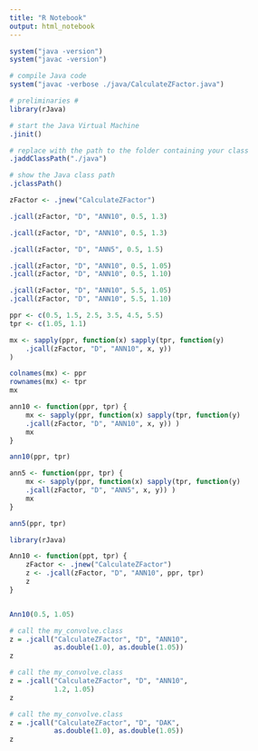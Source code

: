 ```yaml
---
title: "R Notebook"
output: html_notebook
---
```


```r
system("java -version")
system("javac -version")
```

```r
# compile Java code
system("javac -verbose ./java/CalculateZFactor.java")
```

```r
# preliminaries #
library(rJava)

# start the Java Virtual Machine
.jinit()

# replace with the path to the folder containing your class
.jaddClassPath("./java")     

# show the Java class path
.jclassPath()
```

```r
zFactor <- .jnew("CalculateZFactor")
```

```r
.jcall(zFactor, "D", "ANN10", 0.5, 1.3)
```

```r
.jcall(zFactor, "D", "ANN10", 0.5, 1.3)
```

```r
.jcall(zFactor, "D", "ANN5", 0.5, 1.5)
```

```r
.jcall(zFactor, "D", "ANN10", 0.5, 1.05)
.jcall(zFactor, "D", "ANN10", 0.5, 1.10)

.jcall(zFactor, "D", "ANN10", 5.5, 1.05)
.jcall(zFactor, "D", "ANN10", 5.5, 1.10)
```



```r
ppr <- c(0.5, 1.5, 2.5, 3.5, 4.5, 5.5)
tpr <- c(1.05, 1.1)

mx <- sapply(ppr, function(x) sapply(tpr, function(y)
    .jcall(zFactor, "D", "ANN10", x, y)) 
)

colnames(mx) <- ppr
rownames(mx) <- tpr
mx
```


```r
ann10 <- function(ppr, tpr) {
    mx <- sapply(ppr, function(x) sapply(tpr, function(y)
    .jcall(zFactor, "D", "ANN10", x, y)) )
    mx
}

ann10(ppr, tpr)
```

```r
ann5 <- function(ppr, tpr) {
    mx <- sapply(ppr, function(x) sapply(tpr, function(y)
    .jcall(zFactor, "D", "ANN5", x, y)) )
    mx
}

ann5(ppr, tpr)
```



```r
library(rJava)

Ann10 <- function(ppt, tpr) {
    zFactor <- .jnew("CalculateZFactor")
    z <- .jcall(zFactor, "D", "ANN10", ppr, tpr)    
    z
}


Ann10(0.5, 1.05)
```






```r
# call the my_convolve.class
z = .jcall("CalculateZFactor", "D", "ANN10", 
           as.double(1.0), as.double(1.05))
z
```


```r
# call the my_convolve.class
z = .jcall("CalculateZFactor", "D", "ANN10", 
           1.2, 1.05)
z
```

```r
# call the my_convolve.class
z = .jcall("CalculateZFactor", "D", "DAK", 
           as.double(1.0), as.double(1.05))
z
```






